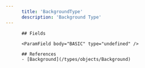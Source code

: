 ```yaml
---
      title: 'BackgroundType'
      description: 'Background Type'
---
```

          
          ## Fields
          
          <ParamField body="BASIC" type="undefined" />
<ParamField body="EXTRA" type="undefined" />
          
          ## References
          - [Background](/types/objects/Background)
      